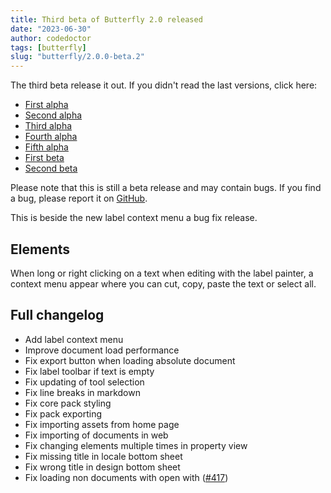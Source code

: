 ```yaml
---
title: Third beta of Butterfly 2.0 released
date: "2023-06-30"
author: codedoctor
tags: [butterfly]
slug: "butterfly/2.0.0-beta.2"
---
```


The third beta release it out. If you didn't read the last versions, click here:

- [First alpha](/butterfly/2.0.0-alpha.0)
- [Second alpha](/butterfly/2.0.0-alpha.1)
- [Third alpha](/butterfly/2.0.0-alpha.2)
- [Fourth alpha](/butterfly/2.0.0-alpha.3)
- [Fifth alpha](/butterfly/2.0.0-alpha.4)
- [First beta](/butterfly/2.0.0-beta.0)
- [Second beta](/butterfly/2.0.0-beta.1)

Please note that this is still a beta release and may contain bugs. If you find a bug, please report it on [GitHub](https://linwood.dev/butterfly/report).

This is beside the new label context menu a bug fix release.

## Elements

When long or right clicking on a text when editing with the label painter, a context menu appear where you can cut, copy, paste the text or select all.

## Full changelog

* Add label context menu
* Improve document load performance
* Fix export button when loading absolute document
* Fix label toolbar if text is empty
* Fix updating of tool selection
* Fix line breaks in markdown
* Fix core pack styling
* Fix pack exporting
* Fix importing assets from home page
* Fix importing of documents in web
* Fix changing elements multiple times in property view
* Fix missing title in locale bottom sheet
* Fix wrong title in design bottom sheet
* Fix loading non documents with open with ([#417](https://github.com/LinwoodDev/Butterfly/issues/417))
